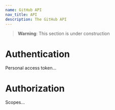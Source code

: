 ```yaml
---
name: GitHub API
nav_title: API
description: The GitHub API
---
```


> **Warning**: This section is under construction

# Authentication

Personal access token...

# Authorization

Scopes...
